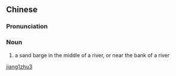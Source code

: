 ==Chinese==
{{zh-forms}}

===Pronunciation===
{{zh-pron
|m=jiāngzhǔ
|cat=n
}}

===Noun===
{{zh-noun}}

# {{lb|zh|literary}} a sand barge in the middle of a river, or near the bank of a river

[[Category:Mandarin literary terms|jiang1zhu3]]